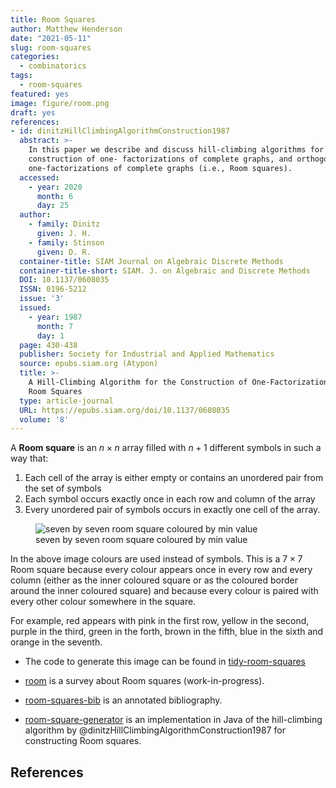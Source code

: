 ```yaml
---
title: Room Squares
author: Matthew Henderson
date: "2021-05-11"
slug: room-squares
categories:
  - combinatorics
tags:
  - room-squares
featured: yes
image: figure/room.png
draft: yes
references:
- id: dinitzHillClimbingAlgorithmConstruction1987
  abstract: >-
    In this paper we describe and discuss hill-climbing algorithms for the
    construction of one- factorizations of complete graphs, and orthogonal
    one-factorizations of complete graphs (i.e., Room squares).
  accessed:
    - year: 2020
      month: 6
      day: 25
  author:
    - family: Dinitz
      given: J. H.
    - family: Stinson
      given: D. R.
  container-title: SIAM Journal on Algebraic Discrete Methods
  container-title-short: SIAM. J. on Algebraic and Discrete Methods
  DOI: 10.1137/0608035
  ISSN: 0196-5212
  issue: '3'
  issued:
    - year: 1987
      month: 7
      day: 1
  page: 430-438
  publisher: Society for Industrial and Applied Mathematics
  source: epubs.siam.org (Atypon)
  title: >-
    A Hill-Climbing Algorithm for the Construction of One-Factorizations and
    Room Squares
  type: article-journal
  URL: https://epubs.siam.org/doi/10.1137/0608035
  volume: '8'
---
```


A **Room square**
is an $n × n$ array filled with $n + 1$
different symbols in such a way that:

  1. Each cell of the array is either empty or contains an unordered pair
     from the set of symbols
  2. Each symbol occurs exactly once in each row and column of the array
  3. Every unordered pair of symbols occurs in exactly one cell of the array.

![seven by seven room square coloured by min value](figure/room.png)

In the above image colours are used instead of symbols.
This is a $7 \times 7$ Room square because every colour appears
once in every row and every column (either as the
inner coloured square or as the coloured border around
the inner coloured square)
and because every colour
is paired with every other colour
somewhere in the square.

For example, red appears with pink in the first
row, yellow in the second, purple in the third, green
in the forth, brown in the fifth, blue in the sixth
and orange in the seventh.

  * The code to generate this image
    can be found in
    [tidy-room-squares](/projects/tidy-room-squares)

  * [room](/projects/room)
    is a survey about Room squares (work-in-progress).

  * [room-squares-bib](/projects/room-squares-bib)
    is an annotated bibliography.

  * [room-square-generator](/projects/room-square-generator)
    is an implementation in Java of
    the hill-climbing algorithm by
    @dinitzHillClimbingAlgorithmConstruction1987
    for constructing Room squares.

## References
